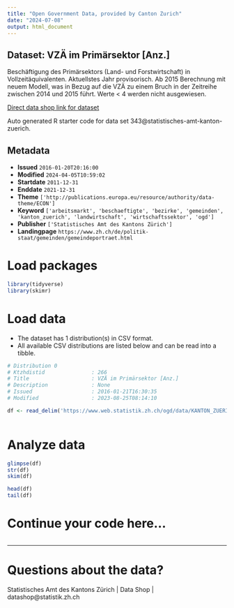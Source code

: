 ```yaml
---
title: "Open Government Data, provided by Canton Zurich"
date: "2024-07-08"
output: html_document
---
```


## Dataset: VZÄ im Primärsektor [Anz.]

Beschäftigung des Primärsektors (Land- und Forstwirtschaft) in Vollzeitäquivalenten. Aktuellstes Jahr provisorisch. Ab 2015 Berechnung mit neuem Modell, was in Bezug auf die VZÄ zu einem Bruch in der Zeitreihe zwischen 2014 und 2015 führt. Werte < 4 werden nicht ausgewiesen.

[Direct data shop link for dataset](https://www.zh.ch/de/politik-staat/statistik-daten/datenkatalog.html#/datasets/343@statistisches-amt-kanton-zuerich)

Auto generated R starter code for data set 343@statistisches-amt-kanton-zuerich.

## Metadata

- **Issued** `2016-01-20T20:16:00`
- **Modified** `2024-04-05T10:59:02`
- **Startdate** `2011-12-31`
- **Enddate** `2021-12-31`
- **Theme** `['http://publications.europa.eu/resource/authority/data-theme/ECON']`
- **Keyword** `['arbeitsmarkt', 'beschaeftigte', 'bezirke', 'gemeinden', 'kanton_zuerich', 'landwirtschaft', 'wirtschaftssektor', 'ogd']`
- **Publisher** `['Statistisches Amt des Kantons Zürich']`
- **Landingpage** `https://www.zh.ch/de/politik-staat/gemeinden/gemeindeportraet.html`


# Load packages

```r

library(tidyverse)
library(skimr)

```

# Load data

-   The dataset has 1 distribution(s) in CSV format.
-   All available CSV distributions are listed below and can be read into a tibble.

```r

# Distribution 0
# Ktzhdistid               : 266
# Title                    : VZÄ im Primärsektor [Anz.]
# Description              : None
# Issued                   : 2016-01-21T16:30:35
# Modified                 : 2023-08-25T08:14:10

df <- read_delim('https://www.web.statistik.zh.ch/ogd/data/KANTON_ZUERICH_591.csv')



```

# Analyze data

```r

glimpse(df)
str(df)
skim(df)

head(df)
tail(df)

```

# Continue your code here...

```r

```

------------------------------------------------------------------------

# Questions about the data?

Statistisches Amt des Kantons Zürich | Data Shop | datashop@statistik.zh.ch
